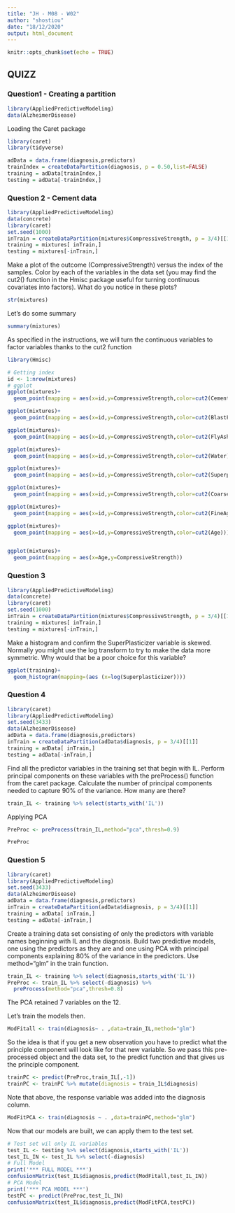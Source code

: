 ```yaml
---
title: "JH - M08 - W02"
author: "shostiou"
date: "18/12/2020"
output: html_document
---
```


```r
knitr::opts_chunk$set(echo = TRUE)
```

## QUIZZ

### Question1 - Creating a partition

```r
library(AppliedPredictiveModeling)
data(AlzheimerDisease)
```

Loading the Caret package

```r
library(caret)
library(tidyverse)
```



```r
adData = data.frame(diagnosis,predictors)
trainIndex = createDataPartition(diagnosis, p = 0.50,list=FALSE)
training = adData[trainIndex,]
testing = adData[-trainIndex,]
```

### Question 2 - Cement data

```r
library(AppliedPredictiveModeling)
data(concrete)
library(caret)
set.seed(1000)
inTrain = createDataPartition(mixtures$CompressiveStrength, p = 3/4)[[1]]
training = mixtures[ inTrain,]
testing = mixtures[-inTrain,]
```

Make a plot of the outcome (CompressiveStrength) versus the index of the samples. Color by each of the variables in the data set (you may find the cut2() function in the Hmisc package useful for turning continuous covariates into factors). What do you notice in these plots?   


```r
str(mixtures)
```

Let's do some summary

```r
summary(mixtures)
```

As specified in the instructions, we will turn the continuous variables to factor variables thanks to the cut2 function

```r
library(Hmisc)
```

```r
# Getting index
id <- 1:nrow(mixtures)
# ggplot
ggplot(mixtures)+
  geom_point(mapping = aes(x=id,y=CompressiveStrength,color=cut2(Cement)))

ggplot(mixtures)+
  geom_point(mapping = aes(x=id,y=CompressiveStrength,color=cut2(BlastFurnaceSlag)))

ggplot(mixtures)+
  geom_point(mapping = aes(x=id,y=CompressiveStrength,color=cut2(FlyAsh)))

ggplot(mixtures)+
  geom_point(mapping = aes(x=id,y=CompressiveStrength,color=cut2(Water)))

ggplot(mixtures)+
  geom_point(mapping = aes(x=id,y=CompressiveStrength,color=cut2(Superplasticizer)))

ggplot(mixtures)+
  geom_point(mapping = aes(x=id,y=CompressiveStrength,color=cut2(CoarseAggregate)))

ggplot(mixtures)+
  geom_point(mapping = aes(x=id,y=CompressiveStrength,color=cut2(FineAggregate)))

ggplot(mixtures)+
  geom_point(mapping = aes(x=id,y=CompressiveStrength,color=cut2(Age)))



```


```r
ggplot(mixtures)+
  geom_point(mapping = aes(x=Age,y=CompressiveStrength))
```

### Question 3  

```r
library(AppliedPredictiveModeling)
data(concrete)
library(caret)
set.seed(1000)
inTrain = createDataPartition(mixtures$CompressiveStrength, p = 3/4)[[1]]
training = mixtures[ inTrain,]
testing = mixtures[-inTrain,]
```

Make a histogram and confirm the SuperPlasticizer variable is skewed. Normally you might use the log transform to try to make the data more symmetric. Why would that be a poor choice for this variable?


```r
ggplot(training)+
  geom_histogram(mapping=(aes (x=log(Superplasticizer))))
```

### Question 4

```r
library(caret)
library(AppliedPredictiveModeling)
set.seed(3433)
data(AlzheimerDisease)
adData = data.frame(diagnosis,predictors)
inTrain = createDataPartition(adData$diagnosis, p = 3/4)[[1]]
training = adData[ inTrain,]
testing = adData[-inTrain,]
```

Find all the predictor variables in the training set that begin with IL. Perform principal components on these variables with the preProcess() function from the caret package. Calculate the number of principal components needed to capture 90% of the variance. How many are there?


```r
train_IL <- training %>% select(starts_with('IL'))
```

Applying PCA  

```r
PreProc <- preProcess(train_IL,method="pca",thresh=0.9)
```

```r
PreProc
```



### Question 5


```r
library(caret)
library(AppliedPredictiveModeling)
set.seed(3433)
data(AlzheimerDisease)
adData = data.frame(diagnosis,predictors)
inTrain = createDataPartition(adData$diagnosis, p = 3/4)[[1]]
training = adData[ inTrain,]
testing = adData[-inTrain,]
```

Create a training data set consisting of only the predictors with variable names beginning with IL and the diagnosis. Build two predictive models, one using the predictors as they are and one using PCA with principal components explaining 80% of the variance in the predictors. Use method="glm" in the train function. 

```r
train_IL <- training %>% select(diagnosis,starts_with('IL'))
PreProc <- train_IL %>% select(-diagnosis) %>% 
  preProcess(method="pca",thresh=0.8)
```

The PCA retained 7 variables on the 12.

Let's train the models then.   

```r
ModFitall <- train(diagnosis~ . ,data=train_IL,method="glm") 
```

So the idea is that if you get a new observation you have to predict what the principle component will look like for that new variable. So we pass this pre-processed object and the data set, to the predict function and that gives us the principle component.

```r
trainPC <- predict(PreProc,train_IL[,-1])
trainPC <- trainPC %>% mutate(diagnosis = train_IL$diagnosis)
```

Note that above, the response variable was added into the diagnosis column.

```r
ModFitPCA <- train(diagnosis ~ . ,data=trainPC,method="glm") 
```

Now that our models are built, we can apply them to the test set.  

```r
# Test set wil only IL variables  
test_IL <- testing %>% select(diagnosis,starts_with('IL'))
test_IL_IN <- test_IL %>% select(-diagnosis)
# Full Model
print('*** FULL MODEL ***')
confusionMatrix(test_IL$diagnosis,predict(ModFitall,test_IL_IN))
# PCA Model
print('*** PCA MODEL ***')
testPC <- predict(PreProc,test_IL_IN)
confusionMatrix(test_IL$diagnosis,predict(ModFitPCA,testPC))



```



